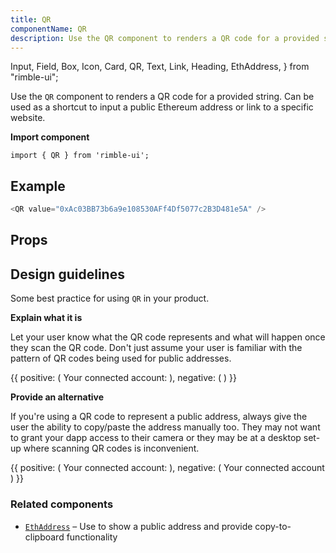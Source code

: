 ```yaml
---
title: QR
componentName: QR
description: Use the QR component to renders a QR code for a provided string. Can be used as a shortcut to input a public Ethereum address or link to a specific website.
---
```


  Input,
  Field,
  Box,
  Icon,
  Card,
  QR,
  Text,
  Link,
  Heading,
  EthAddress,
} from "rimble-ui";

Use the `QR` component to renders a QR code for a provided string. Can be used as a shortcut to input a public Ethereum address or link to a specific website.

**Import component**

```
import { QR } from 'rimble-ui';
```

## Example

```js is=react-live
<QR value="0xAc03BB73b6a9e108530AFf4Df5077c2B3D481e5A" />
```

## Props

<PropsTable propMetaData={props.propMetaData} />

## Design guidelines

Some best practice for using `QR` in your product.

**Explain what it is**

Let your user know what the QR code represents and what will happen once they scan the QR code. Don't just assume your user is familiar with the pattern of QR codes being used for public addresses.

<DoDont>
  {{
    positive: (
      <Box>
        <Heading.h5>Your connected account:</Heading.h5>
        <QR value="0xAc03BB73b6a9e108530AFf4Df5077c2B3D481e5A" />
      </Box>
    ),
    negative: (
      <Box textAlign={"center"}>
        <QR value="0xAc03BB73b6a9e108530AFf4Df5077c2B3D481e5A" />
      </Box>
    )
  }}
</DoDont>

**Provide an alternative**

If you're using a QR code to represent a public address, always give the user the ability to copy/paste the address manually too. They may not want to grant your dapp access to their camera or they may be at a desktop set-up where scanning QR codes is inconvenient.

<DoDont>
  {{
    positive: (
      <Box>
        <Heading.h5>Your connected account:</Heading.h5>
        <QR value="0xAc03BB73b6a9e108530AFf4Df5077c2B3D481e5A" />
        <EthAddress address="0xAc03BB73b6a9e108530AFf4Df5077c2B3D481e5A" />
      </Box>
    ),
    negative: (
      <Box textAlign={"center"}>
        <Heading.h5>Your connected account</Heading.h5>
        <QR value="0xAc03BB73b6a9e108530AFf4Df5077c2B3D481e5A" />
      </Box>
    )
  }}
</DoDont>

### Related components

- [`EthAddress`](/components/rimble-ui/EthAddress) – Use to show a public address and provide copy-to-clipboard functionality
